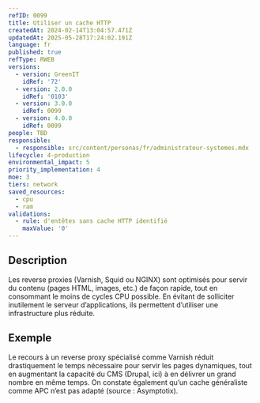 ```yaml
---
refID: 0099
title: Utiliser un cache HTTP
createdAt: 2024-02-14T13:04:57.471Z
updatedAt: 2025-05-28T17:24:02.191Z
language: fr
published: true
refType: RWEB
versions:
  - version: GreenIT
    idRef: '72'
  - version: 2.0.0
    idRef: '0103'
  - version: 3.0.0
    idRef: 0099
  - version: 4.0.0
    idRef: 0099
people: TBD
responsible:
  - responsible: src/content/personas/fr/administrateur-systemes.mdx
lifecycle: 4-production
environmental_impact: 5
priority_implementation: 4
moe: 3
tiers: network
saved_resources:
  - cpu
  - ram
validations:
  - rule: d'entêtes sans cache HTTP identifié
    maxValue: '0'
---
```


## Description

Les reverse proxies (Varnish, Squid ou NGINX) sont optimisés pour servir du contenu (pages HTML, images, etc.) de façon rapide, tout en consommant le moins de cycles CPU possible. En évitant de solliciter inutilement le serveur d’applications, ils permettent d’utiliser une infrastructure plus réduite. 

## Exemple

Le recours à un reverse proxy spécialisé comme Varnish réduit drastiquement le temps nécessaire pour servir les pages dynamiques, tout en augmentant la capacité du CMS (Drupal, ici)
à en délivrer un grand nombre en même temps. On constate également qu’un cache généraliste comme APC n’est pas adapté (source : Asymptotix).
